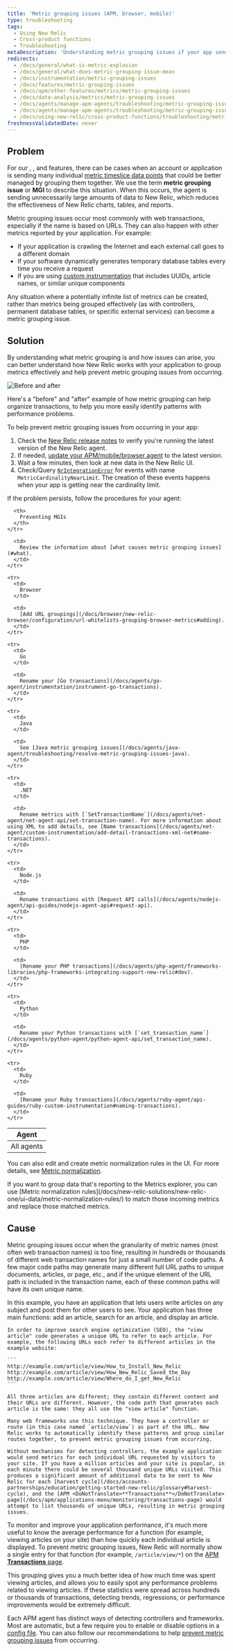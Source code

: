 ```yaml
---
title: 'Metric grouping issues (APM, browser, mobile)'
type: troubleshooting
tags:
  - Using New Relic
  - Cross-product functions
  - Troubleshooting
metaDescription: 'Understanding metric grouping issues if your app sends too many metrics to New Relic, preventing MGI from occurring, and troubleshooting steps.'
redirects:
  - /docs/general/what-is-metric-explosion
  - /docs/general/what-does-metric-grouping-issue-mean
  - /docs/instrumentation/metric-grouping-issues
  - /docs/features/metric-grouping-issues
  - /docs/apm/other-features/metrics/metric-grouping-issues
  - /docs/data-analysis/metrics/metric-grouping-issues
  - /docs/agents/manage-apm-agents/troubleshooting/metric-grouping-issues-0
  - /docs/agents/manage-apm-agents/troubleshooting/metric-grouping-issues
  - /docs/using-new-relic/cross-product-functions/troubleshooting/metric-grouping-issues
freshnessValidatedDate: never
---
```



## Problem

For our <InlinePopover type="apm" />, <InlinePopover type="browser" />, and <InlinePopover type="mobile" /> features, there can be cases when an account or application is sending many individual [metric timeslice data points](/docs/data-analysis/metrics/analyze-your-metrics/data-collection-metric-timeslice-event-data#timeslice-data) that could be better managed by grouping them together. We use the term <DoNotTranslate>**metric grouping issue**</DoNotTranslate> or <DoNotTranslate>**MGI**</DoNotTranslate> to describe this situation. When this occurs, the agent is sending unnecessarily large amounts of data to New Relic, which reduces the effectiveness of New Relic charts, tables, and reports.

Metric grouping issues occur most commonly with web transactions, especially if the name is based on URLs. They can also happen with other metrics reported by your application. For example:

* If your application is crawling the Internet and each external call goes to a different domain
* If your software dynamically generates temporary database tables every time you receive a request
* If you are using [custom instrumentation](/docs/agents/manage-apm-agents/agent-metrics/custom-instrumentation) that includes UUIDs, article names, or similar unique components

Any situation where a potentially infinite list of metrics can be created, rather than metrics being grouped effectively (as with controllers, permanent database tables, or specific external services) can become a metric grouping issue.

## Solution

By understanding what metric grouping is and how issues can arise, you can better understand how New Relic works with your application to group metrics effectively and help prevent metric grouping issues from occurring.

<img
  title=" Before and after"
  alt=" Before and after"
  src={solutionsMetricGrouping}
/>

<figcaption>
  Here's a "before" and "after" example of how metric grouping can help organize transactions, to help you more easily identify patterns with performance problems.
</figcaption>

To help prevent metric grouping issues from occurring in your app:

1. Check the [New Relic release notes](/docs/release-notes) to verify you're running the latest version of the New Relic agent.
2. If needed, [update your APM/mobile/browser agent](/docs/agents/manage-apm-agents/installation/update-new-relic-agent) to the latest version.
3. Wait a few minutes, then look at new data in the New Relic UI.
4. Check/Query [`NrIntegrationError`](/docs/data-apis/manage-data/nrintegrationerror/) for events with name `MetricCardinalityNearLimit`. The creation of these events happens when your app is getting near the cardinality limit.

If the problem persists, follow the procedures for your agent:

<table>
  <thead>
    <tr>
      <th>
        Agent
      </th>

      <th>
        Preventing MGIs
      </th>
    </tr>
  </thead>

  <tbody>
    <tr>
      <td>
        All agents
      </td>

      <td>
        Review the information about [what causes metric grouping issues](#what).
      </td>
    </tr>

    <tr>
      <td>
        Browser
      </td>

      <td>
        [Add URL groupings](/docs/browser/new-relic-browser/configuration/url-whitelists-grouping-browser-metrics#adding).
      </td>
    </tr>

    <tr>
      <td>
        Go
      </td>

      <td>
        Rename your [Go transactions](/docs/agents/go-agent/instrumentation/instrument-go-transactions).
      </td>
    </tr>

    <tr>
      <td>
        Java
      </td>

      <td>
        See [Java metric grouping issues](/docs/agents/java-agent/troubleshooting/resolve-metric-grouping-issues-java).
      </td>
    </tr>

    <tr>
      <td>
        .NET
      </td>

      <td>
        Rename metrics with [`SetTransactionName`](/docs/agents/net-agent/net-agent-api/set-transaction-name). For more information about using XML to add details, see [Name transactions](/docs/agents/net-agent/custom-instrumentation/add-detail-transactions-xml-net#name-transactions).
      </td>
    </tr>

    <tr>
      <td>
        Node.js
      </td>

      <td>
        Rename transactions with [Request API calls](/docs/agents/nodejs-agent/api-guides/nodejs-agent-api#request-api).
      </td>
    </tr>

    <tr>
      <td>
        PHP
      </td>

      <td>
        [Rename your PHP transactions](/docs/agents/php-agent/frameworks-libraries/php-frameworks-integrating-support-new-relic#dev).
      </td>
    </tr>

    <tr>
      <td>
        Python
      </td>

      <td>
        Rename your Python transactions with [`set_transaction_name`](/docs/agents/python-agent/python-agent-api/set_transaction_name).
      </td>
    </tr>

    <tr>
      <td>
        Ruby
      </td>

      <td>
        [Rename your Ruby transactions](/docs/agents/ruby-agent/api-guides/ruby-custom-instrumentation#naming-transactions).
      </td>
    </tr>
  </tbody>
</table>

You can also edit and create metric normalization rules in the UI. For more details, see [Metric normalization](/docs/new-relic-solutions/new-relic-one/ui-data/metric-normalization-rules).

<Callout variant="tip">
If you want to group data that's reporting to the Metrics explorer, you can use [Metric normalization rules](/docs/new-relic-solutions/new-relic-one/ui-data/metric-normalization-rules/) to match those incoming metrics and replace those matched metrics.
</Callout>

## Cause

Metric grouping issues occur when the granularity of metric names (most often web transaction names) is too fine, resulting in hundreds or thousands of different web transaction names for just a small number of code paths. A few major code paths may generate many different full URL paths to unique documents, articles, or page, etc., and if the unique element of the URL path is included in the transaction name, each of these common paths will have its own unique name.

<CollapserGroup>
  <Collapser
    id="example"
    title="MGI example"
  >
    In this example, you have an application that lets users write articles on any subject and post them for other users to see. Your application has three main functions: add an article, search for an article, and display an article.

    In order to improve search engine optimization (SEO), the "view article" code generates a unique URL to refer to each article. For example, the following URLs each refer to different articles in the example website:

    ```
    http://example.com/article/view/How_to_Install_New_Relic
    http://example.com/article/view/How_New_Relic_Saved_the_Day
    http://example.com/article/view/Where_do_I_get_New_Relic
    ```

    All three articles are different; they contain different content and their URLs are different. However, the code path that generates each article is the same: they all use the "view article" function.

    Many web frameworks use this technique. They have a controller or route (in this case named `article/view`) as part of the URL. New Relic works to automatically identify these patterns and group similar routes together, to prevent metric grouping issues from occurring.

    Without mechanisms for detecting controllers, the example application would send metrics for each individual URL requested by visitors to your site. If you have a million articles and your site is popular, in each minute there could be several thousand unique URLs visited. This produces a significant amount of additional data to be sent to New Relic for each [harvest cycle](/docs/accounts-partnerships/education/getting-started-new-relic/glossary#harvest-cycle), and the [APM <DoNotTranslate>**Transactions**</DoNotTranslate> page](/docs/apm/applications-menu/monitoring/transactions-page) would attempt to list thousands of unique URLs, resulting in metric grouping issues.
  </Collapser>
</CollapserGroup>

To monitor and improve your application performance, it's much more useful to know the average performance for a function (for example, viewing articles on your site) than how quickly each individual article is displayed. To prevent metric grouping issues, New Relic will normally show a single entry for that function (for example, `/article/view/*`) on the [APM <DoNotTranslate>**Transactions**</DoNotTranslate> page](/docs/apm/applications-menu/monitoring/transactions-page).

This grouping gives you a much better idea of how much time was spent viewing articles, and allows you to easily spot any performance problems related to viewing articles. If these statistics were spread across hundreds or thousands of transactions, detecting trends, regressions, or performance improvements would be extremely difficult.

Each APM agent has distinct ways of detecting controllers and frameworks. Most are automatic, but a few require you to enable or disable options in a [config file](/docs/agents/manage-apm-agents/configuration/configure-agent). You can also follow our recommendations to help [prevent metric grouping issues](#prevent) from occurring.
